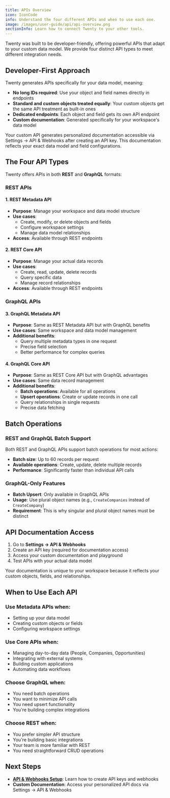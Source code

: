 ```yaml
---
title: APIs Overview
icon: IconCode
info: Understand the four different APIs and when to use each one.
image: /images/user-guide/api/api-overview.png
sectionInfo: Learn how to connect Twenty to your other tools.
---
```


Twenty was built to be developer-friendly, offering powerful APIs that adapt to your custom data model. We provide four distinct API types to meet different integration needs.

## Developer-First Approach

Twenty generates APIs specifically for your data model, meaning:
- **No long IDs required**: Use your object and field names directly in endpoints
- **Standard and custom objects treated equally**: Your custom objects get the same API treatment as built-in ones
- **Dedicated endpoints**: Each object and field gets its own API endpoint
- **Custom documentation**: Generated specifically for your workspace's data model

<ArticleWarning>
Your custom API generates personalized documentation accessible via Settings → API & Webhooks after creating an API key. This documentation reflects your exact data model and field configurations.
</ArticleWarning>

## The Four API Types

Twenty offers APIs in both **REST** and **GraphQL** formats:

### REST APIs

#### 1. REST Metadata API
- **Purpose**: Manage your workspace and data model structure
- **Use cases**: 
  - Create, modify, or delete objects and fields
  - Configure workspace settings
  - Manage data model relationships
- **Access**: Available through REST endpoints

#### 2. REST Core API  
- **Purpose**: Manage your actual data records
- **Use cases**:
  - Create, read, update, delete records
  - Query specific data
  - Manage record relationships
- **Access**: Available through REST endpoints

### GraphQL APIs

#### 3. GraphQL Metadata API
- **Purpose**: Same as REST Metadata API but with GraphQL benefits
- **Use cases**: Same workspace and data model management
- **Additional benefits**: 
  - Query multiple metadata types in one request
  - Precise field selection
  - Better performance for complex queries

#### 4. GraphQL Core API
- **Purpose**: Same as REST Core API but with GraphQL advantages
- **Use cases**: Same data record management
- **Additional benefits**:
  - **Batch operations**: Available for all operations
  - **Upsert operations**: Create or update records in one call
  - Query relationships in single requests
  - Precise data fetching

## Batch Operations

### REST and GraphQL Batch Support
Both REST and GraphQL APIs support batch operations for most actions:
- **Batch size**: Up to 60 records per request
- **Available operations**: Create, update, delete multiple records
- **Performance**: Significantly faster than individual API calls

### GraphQL-Only Features
- **Batch Upsert**: Only available in GraphQL APIs
- **Usage**: Use plural object names (e.g., `CreateCompanies` instead of `CreateCompany`)
- **Requirement**: This is why singular and plural object names must be distinct

## API Documentation Access

1. Go to **Settings → API & Webhooks**
2. Create an API key (required for documentation access)
3. Access your custom documentation and playground
4. Test APIs with your actual data model

Your documentation is unique to your workspace because it reflects your custom objects, fields, and relationships.

## When to Use Each API

### Use Metadata APIs when:
- Setting up your data model
- Creating custom objects or fields
- Configuring workspace settings

### Use Core APIs when:
- Managing day-to-day data (People, Companies, Opportunities)
- Integrating with external systems
- Building custom applications
- Automating data workflows

### Choose GraphQL when:
- You need batch operations
- You want to minimize API calls
- You need upsert functionality
- You're building complex integrations

### Choose REST when:
- You prefer simpler API structure
- You're building basic integrations
- Your team is more familiar with REST
- You need straightforward CRUD operations

## Next Steps

- **[API & Webhooks Setup](/user-guide/section/integrations-api/api-webhooks)**: Learn how to create API keys and webhooks
- **Custom Documentation**: Access your personalized API docs via Settings → API & Webhooks

<ArticleEditContent></ArticleEditContent>
